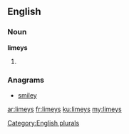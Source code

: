 ==English==

===Noun===
'''limeys'''

# {{plural of|limey}}

===Anagrams===
* [[smiley#English|smiley]]

[[Category:English plurals]]

[[ar:limeys]]
[[fr:limeys]]
[[ku:limeys]]
[[my:limeys]]